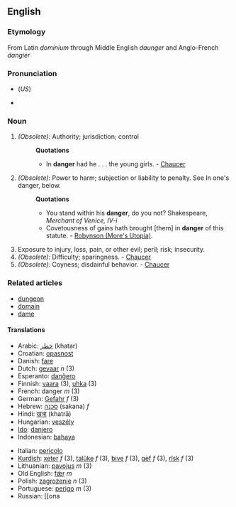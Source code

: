 ==English==
===Etymology===
From Latin ''dominium'' through Middle English ''daunger'' and Anglo-French ''dangier''

===Pronunciation===
*{{IPA|ˈdʌndʒən}} (''US'')
*{{audio|en-us-danger.ogg|Audio (US)}}

===Noun===
{{en-noun-reg}}

# ''(Obsolete):'' Authority; jurisdiction; control
#:'''Quotations'''
#:*In '''danger''' had he . . . the young girls. - [[Chaucer]]
# ''(Obsolete):'' Power to harm; subjection or liability to penalty. See In one's danger, below.
#:'''Quotations'''
#:*You stand within his '''danger''', do you not? Shakespeare, ''Merchant of Venice, IV-i''
#:*Covetousness of gains hath brought [them] in '''danger''' of this statute. - [[Robynson (More's Utopia)]].
# Exposure to injury, loss, pain, or other evil; peril; risk; insecurity.
# ''(Obsolete):'' Difficulty; sparingness. - [[Chaucer]]
# ''(Obsolete):'' Coyness; disdainful behavior. - [[Chaucer]]

===Related articles===
*[[dungeon]]
*[[domain]]
*[[dame]]
====Translations====
{{top}}
*Arabic: [[خطر]] (khatar)
*Croatian: [[opasnost]]
*Danish: [[fare]]
*Dutch: [[gevaar]] ''n'' (3)
*Esperanto: [[danĝero]]
*Finnish: [[vaara]] (3), [[uhka]] (3)
*French: danger ''m'' (3)
*German: [[Gefahr]] ''f'' (3)
*Hebrew: [[סכנה]] (sakana) ''f''
*Hindi: [[खत्रा]] (khatrā)
*Hungarian: [[veszély]]
*[[Ido]]: [[danjero]]
*Indonesian: [[bahaya]]
{{mid}}
*Italian: [[pericolo]]
*[[Kurdish]]: [[xeter]] ''f'' (3), [[talûke]] ''f'' (3), [[bive]] ''f'' (3), [[gef]] ''f'' (3), [[rîsk]] ''f'' (3)
*Lithuanian: [[pavojus]] ''m'' (3)
*Old English: [[fær|fǣr]] ''m''
*Polish: [[zagrożenie]] ''n'' (3)
*Portuguese: [[perigo]] ''m'' (3)
*Russian: [[опа